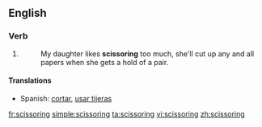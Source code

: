 ==English==

===Verb===
{{infl|en|verb form}}

# {{present participle of|[[scissor]]}}
#: My daughter likes '''scissoring''' too much, she'll cut up any and all papers when she gets a hold of a pair.

====Translations====
{{trans-top|cutting}}
* Spanish: [[cortar]], [[usar tijeras]]
{{trans-mid|}}
{{trans-bottom|}}

<!-- there should be a noun section, for these translations:
{{trans-top|lesbian sex}}
* Dutch: {{t+|nl|scharen}}
* Spanish: {{t+|es|tribadismo}}
{{trans-mid|}}
{{trans-bottom|}}
[[Category:Sex]] -->

[[fr:scissoring]]
[[simple:scissoring]]
[[ta:scissoring]]
[[vi:scissoring]]
[[zh:scissoring]]